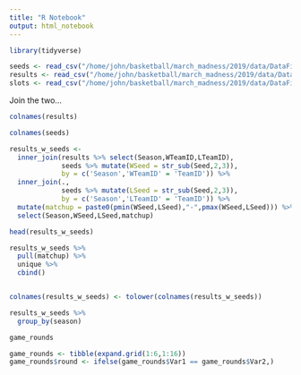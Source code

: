 ```yaml
---
title: "R Notebook"
output: html_notebook
---
```


```r
library(tidyverse)
```

```r
seeds <- read_csv("/home/john/basketball/march_madness/2019/data/DataFiles/NCAATourneySeeds.csv")
results <- read_csv("/home/john/basketball/march_madness/2019/data/DataFiles/NCAATourneyCompactResults.csv")
slots <- read_csv("/home/john/basketball/march_madness/2019/data/DataFiles/NCAATourneySlots.csv")
```

Join the two...

```r
colnames(results)
```

```r
colnames(seeds)
```


```r
results_w_seeds <- 
  inner_join(results %>% select(Season,WTeamID,LTeamID),
             seeds %>% mutate(WSeed = str_sub(Seed,2,3)),
             by = c('Season','WTeamID' = 'TeamID')) %>%
  inner_join(.,
             seeds %>% mutate(LSeed = str_sub(Seed,2,3)),
             by = c('Season','LTeamID' = 'TeamID')) %>%
  mutate(matchup = paste0(pmin(WSeed,LSeed),"-",pmax(WSeed,LSeed))) %>%
  select(Season,WSeed,LSeed,matchup)
```

```r
head(results_w_seeds)
```

```r
results_w_seeds %>%
  pull(matchup) %>%
  unique %>%
  cbind()
```

```r



```



```r
colnames(results_w_seeds) <- tolower(colnames(results_w_seeds))
```


```r
results_w_seeds %>%
  group_by(season)
```









```r
game_rounds
```

```r
game_rounds <- tibble(expand.grid(1:6,1:16))
game_rounds$round <- ifelse(game_rounds$Var1 == game_rounds$Var2,)
```









